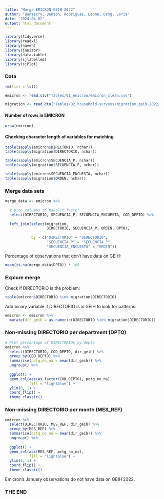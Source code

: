 ```yaml
---
title: "Merge EMICRON-GEIH 2022"
author: "Benzecry, Benton, Rodrigues, Leone, Deng, Soria"
date: "2024-04-02"
output: html_document
---
```


```r
library(tidyverse)
library(readxl)
library(haven)
library(janitor)
library(data.table)
library(sjlabelled)
library(sjPlot)
```

### Data

```r
rm(list = ls())

emicron <- read.csv("Tables/01_emicron/emicron_clean.csv")

migration <- read_dta("Tables/02_household-surveys/migration_geih-2022-clean.dta")


```

#### Number of rows in EMICRON
```r
nrow(emicron)
```

#### Checking character length of variables for matching
```r
table(sapply(emicron$DIRECTORIO, nchar))
table(sapply(migration$DIRECTORIO, nchar))

table(sapply(emicron$SECUENCIA_P, nchar))
table(sapply(migration$SECUENCIA_P, nchar))

table(sapply(emicron$SECUENCIA_ENCUESTA, nchar))
table(sapply(migration$ORDEN, nchar))
```
### Merge data sets


```r
merge_data <- emicron %>% 
  
  # Drop columns to make it faster
  select(DIRECTORIO, SECUENCIA_P, SECUENCIA_ENCUESTA, COD_DEPTO) %>% 
  
  left_join(select(migration, 
                   DIRECTORIO, SECUENCIA_P, ORDEN, DPTO),
            
            by = c("DIRECTORIO" = "DIRECTORIO", 
                   "SECUENCIA_P" = "SECUENCIA_P",
                   "SECUENCIA_ENCUESTA" = "ORDEN")) 

```

Percentage of observations that don't have data on GEIH:

```r
mean(is.na(merge_data$DPTO)) * 100
```


### Explore merge


Check if DIRECTORIO is the problem:

```r
table(emicron$DIRECTORIO %in% migration$DIRECTORIO)
```


Add binary variable if DIRECTORIO is in GEIH to look for patterns:
```r
emicron <- emicron %>% 
  mutate(dir_geih = as.numeric(DIRECTORIO %in% migration$DIRECTORIO)) 
```


### Non-missing DIRECTORIO per department (DPTO)

```r
# Plot percentage of DIRECTORIOs by depto
emicron %>% 
  select(DIRECTORIO, COD_DEPTO, dir_geih) %>% 
  group_by(COD_DEPTO) %>% 
  summarise(pctg_no_na = mean(dir_geih)) %>% 
  ungroup() %>% 
  
  ggplot() +
  geom_col(aes(as.factor(COD_DEPTO), pctg_no_na),
           fill = "lightblue") +
  ylim(0, 1) +
  coord_flip() +
  theme_classic()
```

### Non-missing DIRECTORIO per month (MES_REF)

```R

emicron %>% 
  select(DIRECTORIO, MES_REF, dir_geih) %>% 
  group_by(MES_REF) %>% 
  summarise(pctg_no_na = mean(dir_geih)) %>% 
  ungroup() %>% 
  
  ggplot() +
  geom_col(aes(MES_REF, pctg_no_na),
           fill = "lightblue") +
  ylim(0, 1) +
  coord_flip() +
  theme_classic()
```

Emicron's January observations do not have data on GEIH 2022. 


### THE END